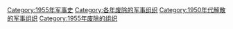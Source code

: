 [[Category:1955年军事史|Category:1955年军事史]]
[[Category:各年废除的军事组织|Category:各年废除的军事组织]]
[[Category:1950年代解散的军事组织|Category:1950年代解散的军事组织]]
[[Category:1955年废除的组织|Category:1955年废除的组织]]